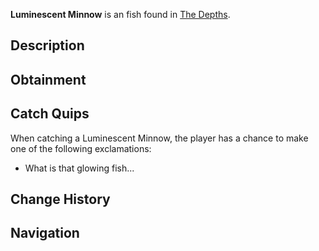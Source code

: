 {{FishInfobox
|image          = Luminescent Minnow.png
|rarity         = Unusual
|sea            = First Sea
|location       = [[The Depths]]
|sublocation    = 
|sources        = Fishing Rod
|radar_location = 
|xp             = 30
|weather        = 
|time           = Night
|season         = Spring
|bait           = Seaweed
|base_weight    = 0.8
|base_value     = 120
|weight_range   = 0.6
|base_chance    = 60
|base_resil     = 80
}}
'''Luminescent Minnow''' is an {{Rarity|Unusual}} fish found in [[The Depths]].

== Description ==
{{Description|A tiny, glowing fish that sparkles like a gem, illuminating the dark waters.|Bestiary Entry}}

== Obtainment ==
{{Description|Found in shallow caves under glowing coral clusters.|Bestiary Hint}}
{{Fish Availability|
The Depths
The Depths/Absolute Darkness
|top_rods      = 
Ethereal Prism Rod\146824.73\227552.25;
Leviathan's Fang Rod\142796.21\193955.59;
No-Life Rod\142263.3\142263.3;
Fast Rod\141677.84\141677.84;
Training Rod\141570.36\178263.09;
Flimsy Rod\111830.49\107897.05;
Magnet Rod\91587.61\88111.07;
Kraken Rod\120369.5\177407.81;
Seraphic Rod\141502.55\141502.55;
Challenger's Rod\129519.05\129519.05;
Rod Of The Forgotten Fang\129211.72\129211.72;
Depthseeker Rod\128687.94\110470.66;
Avalanche Rod\127628.08\99158.69;
Verdant Shear Rod\127050.64\120861.3;
Blazebringer Rod\121954.88\113945.84;
Zeus Rod\121147.39\120772.6;
Volcanic Rod\118324.09\91648.49;
Rod Of The Depths\117521.41\117521.41;
Trident Rod\116715.55\99570.35;
Free Spirit Rod\115038.09\99393.34;
Rod Of The Exalted One\113343.81\135311.23;
Steady Rod\68097.44\42688.12
|recommended   = Ethereal Prism Rod
}}

== Catch Quips ==
When catching a Luminescent Minnow, the player has a chance to make one of the following exclamations:
* What is that glowing fish...

== Change History ==
{{Change History|{{subst:Current Version}}}}

== Navigation ==
{{Fish Navbox|The Depths}}